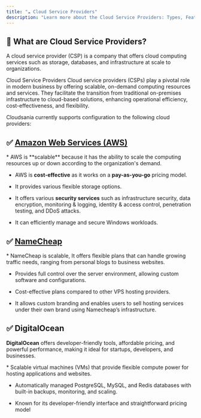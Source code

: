 ```yaml
---
title: "☁️ Cloud Service Providers"
description: "Learn more about the Cloud Service Providers: Types, Features and Importance."
---
```


## 🎯  What are Cloud Service Providers?

<Note>
  A cloud service provider (CSP) is a company that offers cloud computing services such as storage, databases, and infrastructure at scale to organizations.
</Note>

Cloud Service Providers Cloud service providers (CSPs) play a pivotal role in modern business by offering scalable, on-demand computing resources and services. They facilitate the transition from traditional on-premises infrastructure to cloud-based solutions, enhancing operational efficiency, cost-effectiveness, and flexibility.

Cloudsania currently supports configuration to the following cloud providers:

## ✅ [Amazon Web Services (AWS)](https://docs.cloudsania.com/cloud-service-providers/aws)

[](https://docs.cloudsania.com/cloud-service-providers#aws-provides-various-powerful-features-for-building-scalable-cost-effective-enterprise-applications)

<Accordion title="AWS provides various powerful features for building scalable, cost-effective, enterprise applications. Some important features of AWS are:" defaultOpen={false}>
  * AWS is **scalable** because it has the ability to scale the computing resources up or down according to the organization's demand.

  * AWS is **cost-effective** as it works on a **pay-as-you-go** pricing model.

  * It provides various flexible storage options.

  * It offers various **security services** such as infrastructure security, data encryption, monitoring & logging, identity & access control, penetration testing, and DDoS attacks.

  * It can efficiently manage and secure Windows workloads.
</Accordion>

## ✅ [NameCheap](https://docs.cloudsania.com/cloud-service-providers/namecheap)

<Accordion title="NameCheap offers cloud services through its Virtual Private Server (VPS) and other related products. It focuses on delivering affordable, and user-friendly hosting solutions." defaultOpen={false}>
  * NameCheap is scalable, It offers flexible plans that can handle growing traffic needs, ranging from personal blogs to business websites.

  * Provides full control over the server environment, allowing custom software and configurations.

  * Cost-effective plans compared to other VPS hosting providers.

  * It allows custom branding and enables users to sell hosting services under their own brand using Namecheap’s infrastructure.
</Accordion>

## ✅ DigitalOcean

**DigitalOcean** offers developer-friendly tools, affordable pricing, and powerful performance, making it ideal for startups, developers, and businesses.

<Accordion title="DigitalOceanoffers developer-friendly tools, affordable pricing, and powerful performance, making it ideal for startups, developers, and businesses." defaultOpen={false}>
  * Scalable virtual machines (VMs) that provide flexible compute power for hosting applications and websites.

  * Automatically managed PostgreSQL, MySQL, and Redis databases with built-in backups, monitoring, and scaling.

  * Known for its developer-friendly interface and straightforward pricing model
</Accordion>

[](https://docs.cloudsania.com/cloud-service-providers#namecheap-offers-cloud-services-through-its-virtual-private-server-vps-and-other-related-products.-i)

### [](https://docs.cloudsania.com/cloud-service-providers#importance-of-cloud-providers-in-cloudsania)
